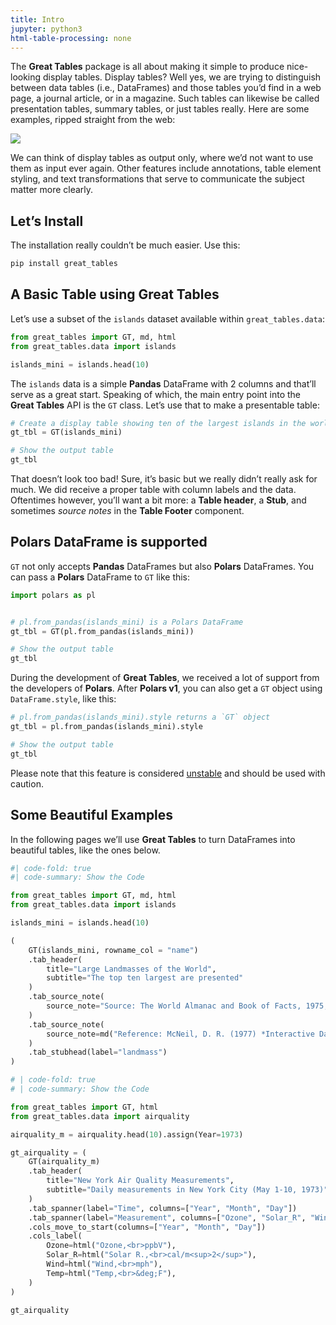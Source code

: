 ```yaml
---
title: Intro
jupyter: python3
html-table-processing: none
---
```


The **Great Tables** package is all about making it simple to produce nice-looking display tables. Display tables? Well yes, we are trying to distinguish between data tables (i.e., DataFrames) and those tables you’d find in a web page, a journal article, or in a magazine. Such tables can likewise be called presentation tables, summary tables, or just tables really. Here are some examples, ripped straight from the web:

![](/assets/tables_from_the_web.png)

We can think of display tables as output only, where we’d not want to use them as input ever again. Other features include annotations, table element styling, and text transformations that serve to communicate the subject matter more clearly.

## Let's Install

The installation really couldn't be much easier. Use this:

```.bash
pip install great_tables
```

## A Basic Table using **Great Tables**

Let’s use a subset of the `islands` dataset available within `great_tables.data`:

```python
from great_tables import GT, md, html
from great_tables.data import islands

islands_mini = islands.head(10)
```

The `islands` data is a simple **Pandas** DataFrame with 2 columns and that'll serve as a great start. Speaking of which, the main entry point into the **Great Tables** API is the `GT` class. Let's use that to make a presentable table:

```python
# Create a display table showing ten of the largest islands in the world
gt_tbl = GT(islands_mini)

# Show the output table
gt_tbl
```

That doesn't look too bad! Sure, it's basic but we really didn't really ask for much. We did receive a proper table with column labels and the data. Oftentimes however, you'll want a bit more: a **Table header**, a **Stub**, and sometimes *source notes* in the **Table Footer** component.

## **Polars** DataFrame is supported
`GT` not only accepts **Pandas** DataFrames but also **Polars** DataFrames. You can pass a **Polars** DataFrame to `GT` like this:

```python
import polars as pl


# pl.from_pandas(islands_mini) is a Polars DataFrame
gt_tbl = GT(pl.from_pandas(islands_mini))

# Show the output table
gt_tbl
```

During the development of **Great Tables**, we received a lot of support from the developers of **Polars**. After **Polars v1**, you can also get a `GT` object using `DataFrame.style`, like this:

```python
# pl.from_pandas(islands_mini).style returns a `GT` object
gt_tbl = pl.from_pandas(islands_mini).style

# Show the output table
gt_tbl
```

Please note that this feature is considered [unstable](https://docs.pola.rs/api/python/stable/reference/dataframe/style.html#polars.DataFrame.style) and should be used with caution.

## Some Beautiful Examples

In the following pages we'll use **Great Tables** to turn DataFrames into beautiful tables, like the ones below.

```python
#| code-fold: true
#| code-summary: Show the Code

from great_tables import GT, md, html
from great_tables.data import islands

islands_mini = islands.head(10)

(
    GT(islands_mini, rowname_col = "name")
    .tab_header(
        title="Large Landmasses of the World",
        subtitle="The top ten largest are presented"
    )
    .tab_source_note(
        source_note="Source: The World Almanac and Book of Facts, 1975, page 406."
    )
    .tab_source_note(
        source_note=md("Reference: McNeil, D. R. (1977) *Interactive Data Analysis*. Wiley.")
    )
    .tab_stubhead(label="landmass")
)
```

```python
# | code-fold: true
# | code-summary: Show the Code

from great_tables import GT, html
from great_tables.data import airquality

airquality_m = airquality.head(10).assign(Year=1973)

gt_airquality = (
    GT(airquality_m)
    .tab_header(
        title="New York Air Quality Measurements",
        subtitle="Daily measurements in New York City (May 1-10, 1973)",
    )
    .tab_spanner(label="Time", columns=["Year", "Month", "Day"])
    .tab_spanner(label="Measurement", columns=["Ozone", "Solar_R", "Wind", "Temp"])
    .cols_move_to_start(columns=["Year", "Month", "Day"])
    .cols_label(
        Ozone=html("Ozone,<br>ppbV"),
        Solar_R=html("Solar R.,<br>cal/m<sup>2</sup>"),
        Wind=html("Wind,<br>mph"),
        Temp=html("Temp,<br>&deg;F"),
    )
)

gt_airquality
```
